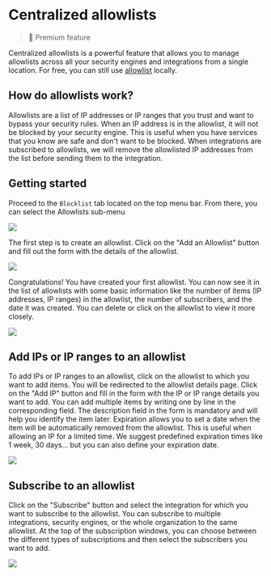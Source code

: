 # Centralized allowlists

> 🌟 Premium feature

Centralized allowlists is a powerful feature that allows you to manage allowlists across all your security engines and integrations from a single location. For free, you can still use [allowlist](next/local_api/centralized_allowlists) locally.

## How do allowlists work?

Allowlists are a list of IP addresses or IP ranges that you trust and want to bypass your security rules. When an IP address is in the allowlist, it will not be blocked by your security engine. This is useful when you have services that you know are safe and don't want to be blocked. When integrations are subscribed to allowlists, we will remove the allowlisted IP addresses from the list before sending them to the integration.


## Getting started

Proceed to the `Blocklist` tab located on the top menu bar. From there, you can select the Allowlists sub-menu

![](/img/console/allowlists/allowlists-menu.png)

The first step is to create an allowlist. Click on the "Add an Allowlist" button and fill out the form with the details of the allowlist.

![](/img/console/allowlists/allowlists-create.png)

Congratulations! You have created your first allowlist. You can now see it in the list of allowlists with some basic information like the number of items (IP addresses, IP ranges) in the allowlist, the number of subscribers, and the date it was created. You can delete or click on the allowlist to view it more closely.

![](/img/console/allowlists/allowlists-list.png)


## Add IPs or IP ranges to an allowlist

To add IPs or IP ranges to an allowlist, click on the allowlist to which you want to add items. You will be redirected to the allowlist details page. Click on the "Add IP" button and fill in the form with the IP or IP range details you want to add. You can add multiple items by writing one by line in the corresponding field. 
The description field in the form is mandatory and will help you identify the item later.
Expiration allows you to set a date when the item will be automatically removed from the allowlist. This is useful when allowing an IP for a limited time. We suggest predefined expiration times like 1 week, 30 days... but you can also define your expiration date.

![](/img/console/allowlists/allowlists-add-items.png)


## Subscribe to an allowlist

Click on the "Subscribe" button and select the integration for which you want to subscribe to the allowlist. You can subscribe to multiple integrations, security engines, or the whole organization to the same allowlist. At the top of the subscription windows, you can choose between the different types of subscriptions and then select the subscribers you want to add.

![](/img/console/allowlists/allowlists-subscription.png)
